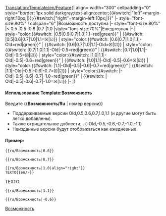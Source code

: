 <noinclude>[[Translation:Template/en/Feature]]</noinclude><noinclude></noinclude><includeonly>{| align={{{align|"center"}}} width="300" cellpadding="0" style="border: 1px solid darkgray;text-align:center;{{#switch:{{{align|}}}|"left"=margin-right:10px;|}};{{#switch:{{{align|}}}|"right"=margin-left:10px;|}}"
|- style="font-size:80%"
! colspan="6" |Возможность доступна
|- style="font-size:80%"
|< 0.5
|0.5
|0.6
|0.7
|1.0
|style="font-size:70%"|Ежедневная
|-
| style="color:{{#switch: {{{1|}}}|0.5|0.6|0.7|1.0|1.1=red|green}}" | {{#switch: {{{1|}}}|0.5|0.6|0.7|1.0|1.1=&#9746;|&#9745;}}
| style="color:{{#switch: {{{1|}}}|0.6|0.7|1.0|1.1|-Old=red|green}}" | {{#switch: {{{1|}}}|0.6|0.7|1.0|1.1|-Old=&#9746;|&#9745;}}
| style="color:{{#switch: {{{1|}}}|0.7|1.0|1.1|-Old|-0.5=red|green}}" | {{#switch: {{{1|}}}|0.7|1.0|1.1|-Old|-0.5=&#9746;|&#9745;}}
| style="color:{{#switch: {{{1|}}}|1.0|1.1|-Old|-0.5|-0.6=red|green}}" | {{#switch: {{{1|}}}|1.0|1.1|-Old|-0.5|-0.6=&#9746;|&#9745;}}
| style="color:{{#switch: {{{1|}}}|1.1|-Old|-0.5|-0.6|-0.7=red|green}}" | {{#switch: {{{1|}}}|1.1|-Old|-0.5|-0.6|-0.7=&#9746;|&#9745;}}
| style="color:{{#switch: {{{1|}}}|-Old|-0.5|-0.6|-0.7|-1.0=red|green}}" | {{#switch: {{{1|}}}|-Old|-0.5|-0.6|-0.7|-1.0=&#9746;|&#9745;}}
|-
|}</includeonly><noinclude>

====Использование Template:Возможность====
Введите <nowiki>{{</nowiki>'''Возможность/Ru'''<nowiki> | номер версии}}</nowiki>
*Поддерживаемые версии Old,0.5,0.6,0.7,1.0,1.1 (и другие могут быть легко добавлены).
*Также отрицательное доблести... (-Old,-0.5,-0.6,-0.7,-1.0,-1.1)
*Неизданные версии будут отображаться как ежедневные.

====Пример:====
<pre>{{ru/Возможность|0.6}}</pre>
{{ru/Возможность|0.6}}
<pre>{{ru/Возможность|0.7}}</pre>
{{ru/Возможность|0.7}}
<pre>{{ru/Возможность|1.0|align="right"}}
TEXTO{{en/-}}</pre>
{{ru/Возможность|1.0|align="right"}}
TEXTO{{en/-}}
<pre>{{ru/Возможность|1.1}}</pre>
{{ru/Возможность|1.1}}
<pre>{{ru/Возможность|-0.6}}</pre>
{{ru/Возможность|-0.6}}

[[Category:ru/Шаблоны|Возможность]]
</noinclude>